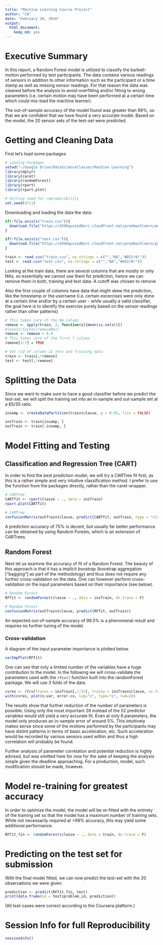 ```yaml
---
title: "Machine Learning Course Project"
author: "CA"
date: "February 28, 2016"
output: 
  html_document: 
    keep_md: yes
---
```


# Executive Summary

In this report, a Random Forest model is utilized to classify the barbell-motion performed by test participants. The data contains various readings of sensors in addition to other information such as the participant or a time stamp as well as missing sensor readings. For that reason the data was cleaned before the analysis to avoid overfitting and/or fitting to wrong parameters (i.e. certain motion may have been performed at a certain time which could mis-lead the machine learner).

The out-of-sample accuracy of the model found was greater than 99%, so that we are confident that we have found a very accurate model. Based on the model, the 20 sensor sets of the test-set were predicted.

# Getting and Cleaning Data

First let's load some packages:

```r
# Loading Packages
setwd("~/Google Drive/DataScienceClasses/Machine Learning")
library(dplyr)
library(caret)
library(randomForest)
library(rpart)
library(rpart.plot)

# Setting seed for reproducibility
set.seed(4711)
```

Downloading and loading the data the data:

```r
if(!file.exists("train.csv")){
  download.file("https://d396qusza40orc.cloudfront.net/predmachlearn/pml-training.csv", "train.csv", method = "curl")
}

if(!file.exists("test.csv")){
  download.file("https://d396qusza40orc.cloudfront.net/predmachlearn/pml-testing.csv", "test.csv", method = "curl")
}

train <- read.csv("train.csv", na.strings = c("","NA","#DIV/0!"))
test <- read.csv("test.csv", na.strings = c("","NA","#DIV/0!"))
```

Looking at the train data, there are several columns that are mostly or only NAs, so essentially we cannot use them for prediction, hence we can remove them in both, training and test data. A cutoff was chosen to remove

Also the first couple of columns have data that might skew the prediction, like the timestamp or the username (i.e. certain excercises were only done at a certain time and/or by a certain user - while usually a valid classifier, the goal here is to identify the exercise purely based on the sensor readings rather than other patterns)

```r
# This takes care of the NA colums
remove <- apply(train, 2, function(x){mean(is.na(x))}) 
#levels(factor(removeNA))
remove <- remove > 0.9
# This takes care of the first 7 colums
remove[1:7] = TRUE

# Get rid of colums in test and training data
train <- train[,!remove]
test <- test[,!remove]
```

# Splitting the Data

Since we want to make sure to have a good classifier before we predict the test-set, we will split the training set into an in-sample and out-sample set at a 65/35 ratio.

```r
insamp <- createDataPartition(train$classe, p = 0.65, list = FALSE)

insTrain <- train[insamp, ]
outTrain <- train[-insamp, ]
```

# Model Fitting and Testing

## Classification and Regression Tree (CART)

In order to find the best prediction model, we will try a CARTree fit first, as this is a rather simple and very intuitive classification method. I prefer to use the function from the packages directly, rather than the caret-wrapper.

```r
# CARTree
CARTfit <- rpart(classe ~ ., data = insTrain)
rpart.plot(CARTfit)

# CARTree
confusionMatrix(outTrain$classe, predict(CARTfit, outTrain, type = "class"))
```

A prediction accuracy of 75% is decent, but usually far better performance can be obtained by using Random Forests, which is an extension of CARTrees.

## Random Forest

Next let us examine the accuracy of fit of a Random Forest. The beauty of this approach is that it has a implicit boostrap (boostrap aggregation ["bagging"] as part of the methodology) and thus does not require any further cross-validation on the data. One can however perform cross-validation on the input parameters based on their importance (see below). 

```r
# Random Forest
RFfit <- randomForest(classe ~ ., data = insTrain, do.trace = F)

# Random Forest
confusionMatrix(outTrain$classe, predict(RFfit, outTrain))
```

An expected out-of-sample accuracy of 99.5% is a phenomenal result and requires no further tuning of the model.

### Cross-validation

A diagram of the input parameter importance is plotted below.

```r
varImpPlot(RFfit)
```

One can see that only a limited number of the variables have a huge contribution to the model. In the following we will cross-validate the parameters used with the `rfcv()` function built into the randomForest package. We will use 3 folds of the data.

```r
cvres <- rfcv(trainx = insTrain[,1:52], trainy = insTrain$classe, cv.fold = 3)
with(cvres, plot(n.var, error.cv, log="x", type="o", lwd=2))
```

The results show that further reduction of the number of parameters is possible. Using only the most important 26 instead of the 52 predictor variables would still yield a very accurate fit. Even at only 6 parameters, the model only produces an in-sample error of around 5%. This intuitively makes sense since some of the motions performed by the participants may have distint patterns in terms of basic acceleration, etc. Such acceleration would be recorded by various sensors used within and thus a high correlation will probably be found.

Further analysis of parameter correlation and potential reduction is highly advised, but was omitted here for now for the sake of keeping the analysis simple given the deadline approaching. For a production, model, such modification should be made, however.

# Model re-training for greatest accuracy

In order to optimize the model, the model will be re-fitted with the entirety of the training set so that the model has a maximum number of training sets. While not necessarily required at >99% accuracy, this may yield some additional performance.

```r
RFfit_fin <- randomForest(classe ~ ., data = train, do.trace = F)
```

# Predicting on the test set for submission

With the final model fitted, we can now predict the test-set with the 20 observations we were given:

```r
prediction <- predict(RFfit_fin, test)
print(data.frame(id = test$problem_id, prediction))
```

(All test-cases were correct according to the Coursera platform.)

# Session Info for full Reproducibility

```r
sessionInfo()
```




